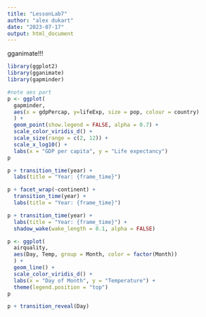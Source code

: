 ```yaml
---
title: "LessonLab7"
author: "alex dukart"
date: "2023-07-17"
output: html_document
---
```

gganimate!!!


```r
library(ggplot2)
library(gganimate)
library(gapminder)
```

```r
#note aes part
p <- ggplot(
  gapminder, 
  aes(x = gdpPercap, y=lifeExp, size = pop, colour = country)
  ) +
  geom_point(show.legend = FALSE, alpha = 0.7) +
  scale_color_viridis_d() +
  scale_size(range = c(2, 12)) +
  scale_x_log10() +
  labs(x = "GDP per capita", y = "Life expectancy")
p
```

```r
p + transition_time(year) +
  labs(title = "Year: {frame_time}")
```


```r
p + facet_wrap(~continent) +
  transition_time(year) +
  labs(title = "Year: {frame_time}")
```




```r
p + transition_time(year) +
  labs(title = "Year: {frame_time}") +
  shadow_wake(wake_length = 0.1, alpha = FALSE)
```


```r
p <- ggplot(
  airquality,
  aes(Day, Temp, group = Month, color = factor(Month))
  ) +
  geom_line() +
  scale_color_viridis_d() +
  labs(x = "Day of Month", y = "Temperature") +
  theme(legend.position = "top")
p
```

```r
p + transition_reveal(Day)
```









